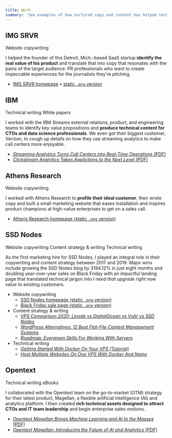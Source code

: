 ```yaml
---
title: Work
summary: 'See examples of how nurtured copy and content has helped tech brands clarify their message and fuel their growth.'
---
```


## IMG SRVR

<Tags>
  <Tag>Website copywriting</Tag>
</Tags>

I helped the founder of this Detroit, Mich.-based SaaS startup **identify the real value of his product** and translate
that into copy that resonates with the pains of the target audience: PR professionals who want to create impeccable
experiences for the journalists they're pitching.

- [IMG SRVR homepage](https://imgsrvr.net/) • [static `.png` version](/work/img-srvr_homepage-full.png)

## IBM

<Tags>
  <Tag>Technical writing</Tag>
  <Tag>White papers</Tag>
</Tags>

I worked with the IBM Streams external relations, product, and engineering teams to identify key value propositions and **produce technical content for CTOs and data science professionals**. We even got their biggest customer, Verizon, to cough up details on how they use streaming analytics to make call centers more enjoyable.

- [_Streaming Analytics Turns Call Centers into Real-Time Operations_ (PDF)](/work/IBM_ebook-call-center.pdf)
- [_Clickstream Analytics Takes Applictions to the Next Level_ (PDF)](/work/IBM-RTI-eBookClickstreamAnalytics.pdf)

<!-- ## Netdata

<Tags>
  <Tag>Technical writing</Tag>
  <Tag>Content strategy & writing</Tag>
</Tags>

This is a description.

- **Technical writing**
  - Guides
    - [Kubernetes monitoring with Netdata: Overview and visualizations](https://learn.netdata.cloud/guides/monitor/kubernetes-k8s-netdata)
  - Release notes
    - [v1.31.0](https://github.com/netdata/netdata/releases/tag/v1.31.0)
    - [v1.30.0](https://github.com/netdata/netdata/releases/tag/v1.30.0)
    - [v1.29.0](https://github.com/netdata/netdata/releases/tag/v1.29.0) -->

## Athens Research

<Tags>
  <Tag>Website copywriting</Tag>
</Tags>

I worked with Athens Research to **profile their ideal customer**, then wrote copy and built a small marketing website
that eases installation and inspires product champions at high-value enterprises to get on a sales call.

- [Athens Research homepage (static `.png` version)](/work/athens-research_homepage-full.png)

## SSD Nodes

<Tags>
  <Tag>Website copywriting</Tag>
  <Tag>Content strategy & writing</Tag>
  <Tag>Technical writing</Tag>
</Tags>

As the first marketing hire for SSD Nodes, I played an integral role in their copywriting and content strategy between
2017 and 2019. Major wins include growing the SSD Nodes blog by 3194.12% in just eight months and doubling
year-over-year sales on Black Friday with an impactful landing page that translated technical jargon into _I need that
upgrade right now_ value to existing customers.

- Website copywriting
  - [SSD Nodes homepage (static `.png` version)](/work/SSD-Nodes_homepage-full.png)
  - [Black Friday sale page (static `.png` version)](/work/SSD-Nodes_10x-full.png)
- Content strategy & writing
  - [_VPS Comparison 2020: Linode vs DigitalOcean vs Vultr vs SSD
    Nodes_](https://blog.ssdnodes.com/blog/vps-comparison-linode-digitalocean-vultr-ssdnodes/)
  - [_WordPress Alternatives: 12 Best Flat-File Content Management
    Systems_](https://blog.ssdnodes.com/blog/flat-file-wordpress-alternatives/)
  - [_Roadmap: Evergreen Skills For Working With
    Servers_](https://blog.ssdnodes.com/blog/roadmap-evergreen-skills-servers/)
- Technical writing
  - [_Getting Started With Docker On Your VPS (Tutorial)_](https://blog.ssdnodes.com/blog/getting-started-docker-vps/)
  - [_Host Multiple Websites On One VPS With Docker And
    Nginx_](https://blog.ssdnodes.com/blog/host-multiple-websites-docker-nginx/)

<!-- ## InsureVue

<Tags>
  <Tag>Website copywriting</Tag>
</Tags>

This is a description.

- [InsureVue homepage](https://clickcapital.ca/) -->

<!-- ## RTInsights

<Tags>
  <Tag>Content writing</Tag>
</Tags>

This is a description. -->

## Opentext

<Tags>
  <Tag>Technical writing</Tag>
  <Tag>eBooks</Tag>
</Tags>

I collaborated with the Opentext team on the go-to-market (GTM) strategy for their latest product, Magellan, a flexible
artificial intelligence (AI) and analytics platform. I then created **rich technical assets designed to attract CTOs and
IT team leadership** and begin enterprise sales motions.

- [_Opentext Magellan Brings Machine Learning and AI to the Masses_
  (PDF)](/work/opentext-magellan-solution-overview.pdf)
- [_Opentext Magellan: Introducing the Future of AI and Analytics_ (PDF)](/work/opentext-magellan-ebook.pdf)

<!-- ## ADLINK

This is a description.

- [_What is edge computing?_](ADLINK-what-is-edge-computing.png) -->

<!-- ## Bobsled Marketing

<Tags>
  <Tag>Content writing</Tag>
</Tags>

This is a description. -->

